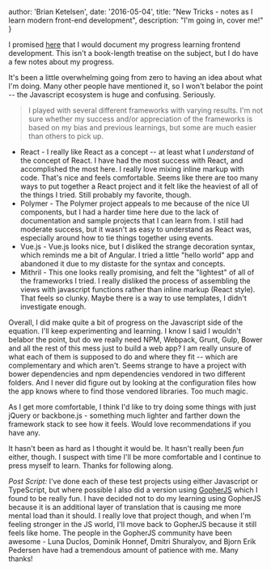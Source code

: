   author: 'Brian Ketelsen',
  date: '2016-05-04',
  title: "New Tricks - notes as I learn modern front-end development",
  description:
    "I'm going in, cover me!"
}



I promised [here](https://brianketelsen.com/opensource/) that I would document my progress learning frontend development. This isn't a book-length treatise on the subject, but I do have a few notes about my progress.

It's been a little overwhelming going from zero to having an idea about what I'm doing. Many other people have mentioned it, so I won't belabor the point -- the Javascript ecosystem is huge and confusing. Seriously.

> I played with several different frameworks with varying results. I'm not sure whether my success and/or appreciation of the frameworks is based on my bias and previous learnings, but some are much easier than others to pick up.

- React - I really like React as a concept -- at least what I _understand_ of the concept of React. I have had the most success with React, and accomplished the most here. I really love mixing inline markup with code. That's nice and feels comfortable. Seems like there are too many ways to put together a React project and it felt like the heaviest of all of the things I tried. Still probably my favorite, though.
- Polymer - The Polymer project appeals to me because of the nice UI components, but I had a harder time here due to the lack of documentation and sample projects that I can learn from. I still had moderate success, but it wasn't as easy to understand as React was, especially around how to tie things together using events.
- Vue.js - Vue.js looks nice, but I disliked the strange decoration syntax, which reminds me a bit of Angular. I tried a little "hello world" app and abandoned it due to my distaste for the syntax and concepts.
- Mithril - This one looks really promising, and felt the "lightest" of all of the frameworks I tried. I really disliked the process of assembling the views with javascript functions rather than inline markup (React style). That feels so clunky. Maybe there is a way to use templates, I didn't investigate enough.

Overall, I did make quite a bit of progress on the Javascript side of the equation. I'll keep experimenting and learning. I know I said I wouldn't belabor the point, but do we really need NPM, Webpack, Grunt, Gulp, Bower and all the rest of this mess just to build a web app? I am really unsure of what each of them is supposed to do and where they fit -- which are complementary and which aren't. Seems strange to have a project with bower dependencies and npm dependencies vendored in two different folders. And I never did figure out by looking at the configuration files how the app knows where to find those vendored libraries. Too much magic.

As I get more comfortable, I think I'd like to try doing some things with just jQuery or backbone.js - something much lighter and farther down the framework stack to see how it feels. Would love recommendations if you have any.

It hasn't been as hard as I thought it would be. It hasn't really been _fun_ either, though. I suspect with time I'll be more comfortable and I continue to press myself to learn. Thanks for following along.

_Post Script:_
I've done each of these test projects using either Javascript or TypeScript, but where possible I also did a version using [GopherJS](http://www.gopherjs.org) which I found to be really fun. I have decided not to do my learning using GopherJS because it is an additional layer of translation that is causing me more mental load than it should. I really love that project though, and when I'm feeling stronger in the JS world, I'll move back to GopherJS because it still feels like home. The people in the GopherJS community have been awesome - Luna Duclos, Dominik Honnef, Dmitri Shuralyov, and Bjorn Erik Pedersen have had a tremendous amount of patience with me. Many thanks!
